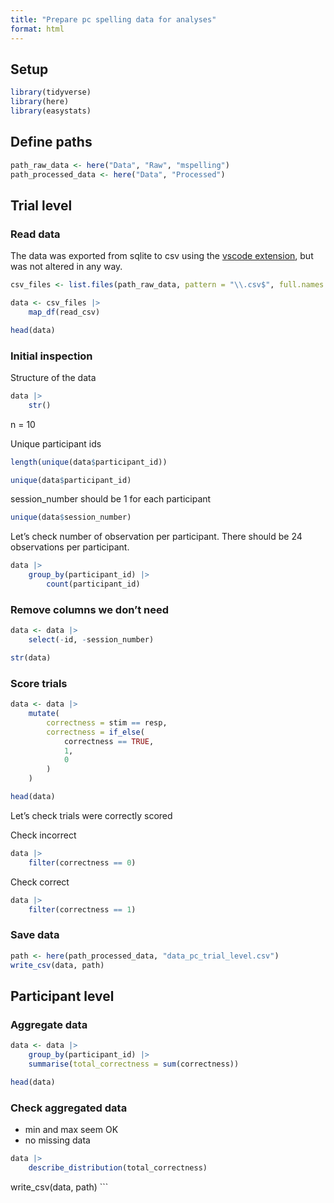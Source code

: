 ```yaml
---
title: "Prepare pc spelling data for analyses"
format: html
---
```


## Setup
```r
library(tidyverse)
library(here)
library(easystats)
```

## Define paths
```r
path_raw_data <- here("Data", "Raw", "mspelling")
path_processed_data <- here("Data", "Processed")
```

## Trial level
### Read data

The data was exported from sqlite to csv using the [vscode extension](https://marketplace.visualstudio.com/items?itemName=alexcvzz.vscode-sqlite), but was not altered in any way.

```r
csv_files <- list.files(path_raw_data, pattern = "\\.csv$", full.names = TRUE)

data <- csv_files |>
    map_df(read_csv)

head(data)
```

### Initial inspection

Structure of the data
```r
data |>
    str()
```

n = 10

Unique participant ids 
```r
length(unique(data$participant_id))

unique(data$participant_id)
```

session_number should be 1 for each participant 

```r
unique(data$session_number)
```

Let's check number of observation per participant. There should be 24 observations per participant.

```r
data |>
    group_by(participant_id) |>
        count(participant_id)
```

### Remove columns we don't need

```r
data <- data |>
    select(-id, -session_number)

str(data)
```

### Score trials

```r
data <- data |>
    mutate(
        correctness = stim == resp,
        correctness = if_else(
            correctness == TRUE,
            1,
            0
        )
    ) 

head(data)
```

Let's check trials were correctly scored

Check incorrect
```r
data |>
    filter(correctness == 0)
```

Check correct

```r
data |>
    filter(correctness == 1)
```

### Save data

```r
path <- here(path_processed_data, "data_pc_trial_level.csv")
write_csv(data, path)
```

## Participant level 
### Aggregate data

```r
data <- data |>
    group_by(participant_id) |>
    summarise(total_correctness = sum(correctness))

head(data)
```

### Check aggregated data

- min and max seem OK
- no missing data
  
```r
data |>
    describe_distribution(total_correctness)
```
write_csv(data, path)
```